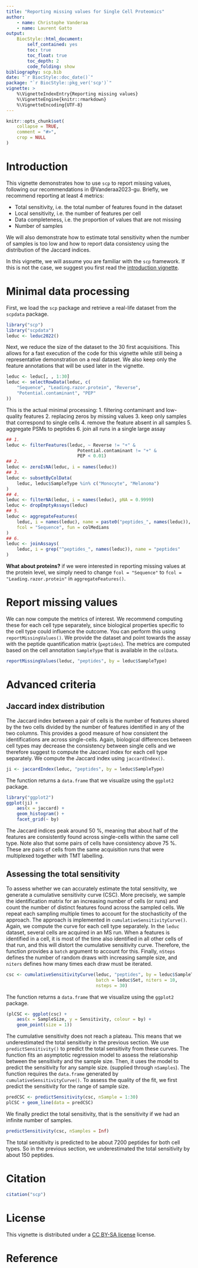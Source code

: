 ```yaml
---
title: "Reporting missing values for Single Cell Proteomics"
author:
    - name: Christophe Vanderaa
    - name: Laurent Gatto
output:
    BiocStyle::html_document:
        self_contained: yes
        toc: true
        toc_float: true
        toc_depth: 2
        code_folding: show
bibliography: scp.bib
date: "`r BiocStyle::doc_date()`"
package: "`r BiocStyle::pkg_ver('scp')`"
vignette: >
    %\VignetteIndexEntry{Reporting missing values}
    %\VignetteEngine{knitr::rmarkdown}
    %\VignetteEncoding{UTF-8}
---
```


```r
knitr::opts_chunk$set(
    collapse = TRUE,
    comment = "#>",
    crop = NULL
)
```

# Introduction

This vignette demonstrates how to use `scp` to report missing values,
following our recommendations in @Vanderaa2023-gu. Briefly, we 
recommend reporting at least 4 metrics: 

- Total sensitivity, i.e. the total number of features found in the 
dataset
- Local sensitivity, i.e. the number of features per cell
- Data completeness, i.e. the proportion of values that are not 
missing
- Number of samples

We will also demonstrate how to estimate total sensitivity when the 
number of samples is too low and how to report data consistency using
the distribution of the Jaccard indices.

In this vignette, we will assume you are familiar with the `scp` 
framework. If this is not the case, we suggest you first read the 
[introduction vignette](https://uclouvain-cbio.github.io/scp/articles/scp.html).

# Minimal data processing

First, we load the `scp` package and retrieve a real-life dataset from
the `scpdata` package.

```r
library("scp")
library("scpdata")
leduc <- leduc2022()
```

Next, we reduce the size of the dataset to the 30 first acquisitions.
This allows for a fast execution of the code for this vignette while still being a
representative demonstration on a real dataset. We also keep only the
feature annotations that will be used later in the vignette.

```r
leduc <- leduc[, , 1:30]
leduc <- selectRowData(leduc, c(
    "Sequence", "Leading.razor.protein", "Reverse", 
    "Potential.contaminant", "PEP"
))
```

This is the actual minimal processing: 
1. filtering contaminant and low-quality features
2. replacing zeros by missing values
3. keep only samples that correspond to single cells
4. remove the feature absent in all samples
5. aggregate PSMs to peptides
6. join all runs in a single large assay


```r
## 1.
leduc <- filterFeatures(leduc, ~ Reverse != "+" &
                           Potential.contaminant != "+" &
                           PEP < 0.01)
## 2.
leduc <- zeroIsNA(leduc, i = names(leduc)) 
## 3.
leduc <- subsetByColData( 
    leduc, leduc$SampleType %in% c("Monocyte", "Melanoma")
)
## 4.
leduc <- filterNA(leduc, i = names(leduc), pNA = 0.9999) 
leduc <- dropEmptyAssays(leduc) 
## 5.
leduc <- aggregateFeatures( 
    leduc, i = names(leduc), name = paste0("peptides_", names(leduc)),
    fcol = "Sequence", fun = colMedians
)
## 6.
leduc <- joinAssays(
    leduc, i = grep("^peptides_", names(leduc)), name = "peptides"
)
```

**What about proteins?** if we were interested in reporting missing
values at the protein level, we simply need to change
`fcol = "Sequence"` to `fcol = "Leading.razor.protein"` in
`aggregateFeatures()`.

# Report missing values

We can now compute the metrics of interest. We recommend computing 
these for each cell type separately, since biological properties 
specific to the cell type could influence the outcome. You can perform
this using `reportMissingValues()`. We provide the dataset and point
towards the assay with the peptide quantification matrix (`peptides`).
The metrics
are computed based on the cell annotation `SampleType` that is 
available in the `colData`.

```r
reportMissingValues(leduc, "peptides", by = leduc$SampleType)
```

# Advanced criteria

## Jaccard index distribution

The Jaccard index between a pair of cells is the number of features 
shared by the two cells divided by the number of features identified
in any of the two columns. This provides a good measure of how
consistent the identifications are across single-cells. Again,
biological differences between cell types may decrease the consistency
between single cells and we therefore suggest to compute the Jaccard
index for each cell type separately. We compute the Jaccard index 
using `jaccardIndex()`.

```r
ji <- jaccardIndex(leduc, "peptides", by = leduc$SampleType)
```

The function returns a `data.frame` that we visualize using the 
`ggplot2` package.

```r
library("ggplot2")
ggplot(ji) +
    aes(x = jaccard) +
    geom_histogram() +
    facet_grid(~ by)
```

The Jaccard indices peak around 50 \%, meaning that about half of the
features are consistently found across single-cells within the same 
cell type. Note also that some pairs of cells have consistency above 
75 \%. These are pairs of cells from the same acquisition runs that 
were multiplexed together with TMT labelling.

## Assessing the total sensitivity

To assess whether we can accurately estimate the total sensitivity,
we generate a cumulative sensitivity curve (CSC). More precisely, we
sample the identification matrix for an increasing number of cells 
(or runs) and count the number of distinct features found across the
sampled cells. We repeat each sampling multiple times to account for
the stochasticity of the approach. The approach is implemented in
`cumulativeSensitivityCurve()`. Again, we compute the curve for each
cell type separately. In the `leduc` dataset, several cells are
acquired in an MS run. When a features is identified in a cell, it is
most of the time also identified in all other cells of that run, and
this will distort the cumulative sensitivity curve. Therefore, the 
function provides a `batch` argument to account for this. Finally,
`nSteps` defines the number of random draws with increasing sample 
size, and `niters` defines how many times each draw must be iterated.

```r
csc <- cumulativeSensitivityCurve(leduc, "peptides", by = leduc$SampleType,
                                  batch = leduc$Set, niters = 10, 
                                  nsteps = 30)
```

The function returns a `data.frame` that we visualize using the 
`ggplot2` package.

```r
(plCSC <- ggplot(csc) +
    aes(x = SampleSize, y = Sensitivity, colour = by) +
    geom_point(size = 1))
```

The cumulative sensitivity does not reach a plateau. This means
that we underestimated the total sensitivity in the previous section.
We use `predictSensitivity()` to predict the total sensitivity from
these curves. The function fits an asymptotic regression model to
assess the relationship between the sensitivity and the sample size. 
Then, it uses the model to predict the sensitivity for any sample 
size. (supplied through  `nSamples`). The function requires the
`data.frame` generated by `cumulativeSensitivityCurve()`. To assess
the quality of the fit, we first predict the sensitivity for the range
of sample size.

```r
predCSC <- predictSensitivity(csc, nSample = 1:30)
plCSC + geom_line(data = predCSC)
```

We finally predict the total sensitivity, that is the sensitivity if
we had an infinite number of samples.

```r
predictSensitivity(csc, nSamples = Inf)
```

The total sensitivity is predicted to be about 7200 peptides for both
cell types. So in the previous section, we underestimated the total 
sensitivity by about 150 peptides.

# Citation

```r
citation("scp")
```

# License

This vignette is distributed under a 
[CC BY-SA license](https://creativecommons.org/licenses/by-sa/2.0/) 
license.

# Reference
